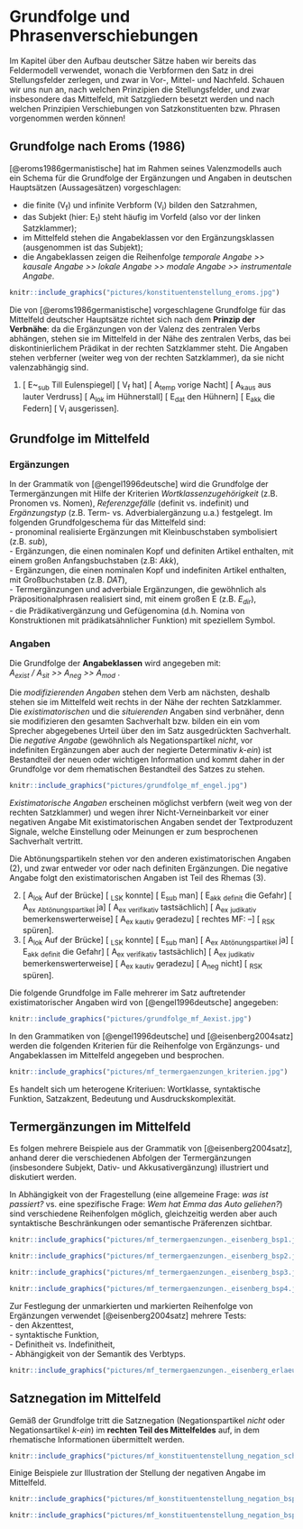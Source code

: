 # Grundfolge und Phrasenverschiebungen

Im Kapitel über den Aufbau deutscher Sätze haben wir bereits das Feldermodell verwendet, wonach die Verbformen den Satz in drei Stellungsfelder zerlegen, und zwar in Vor-, Mittel- und Nachfeld. Schauen wir uns nun an, nach welchen Prinzipien die Stellungsfelder, und zwar insbesondere das Mittelfeld, mit Satzgliedern besetzt werden und nach welchen Prinzipien Verschiebungen von Satzkonstituenten bzw. Phrasen vorgenommen werden können!   

## Grundfolge nach Eroms (1986)

[@eroms1986germanistische] hat im Rahmen seines Valenzmodells auch ein Schema für die Grundfolge der Ergänzungen und Angaben in deutschen Hauptsätzen (Aussagesätzen) vorgeschlagen:   

- die finite (V~f~) und infinite Verbform (V~i~) bilden den Satzrahmen,   
- das Subjekt (hier: E~1~) steht häufig im Vorfeld (also vor der linken Satzklammer);   
- im Mittelfeld stehen die Angabeklassen vor den Ergänzungsklassen (ausgenommen ist das Subjekt);   
- die Angabeklassen zeigen die Reihenfolge *temporale Angabe >> kausale Angabe >> lokale Angabe >> modale Angabe >> instrumentale Angabe*.   

```r
knitr::include_graphics("pictures/konstituentenstellung_eroms.jpg")
```

Die von [@eroms1986germanistische] vorgeschlagene Grundfolge für das Mittelfeld deutscher Hauptsätze richtet sich nach dem **Prinzip der Verbnähe**: da die Ergänzungen von der Valenz des zentralen Verbs abhängen, stehen sie im Mittelfeld in der Nähe des zentralen Verbs, das bei diskontinierlichem Prädikat in der rechten Satzklammer steht. Die Angaben stehen verbferner (weiter weg von der rechten Satzklammer), da sie nicht valenzabhängig sind.   

(1) [ E~~sub~ Till Eulenspiegel] [ V~f~ hat] [ A~temp~ vorige Nacht] [ A~kaus~ aus lauter Verdruss] [ A~lok~ im Hühnerstall] [ E~dat~ den Hühnern] [ E~akk~ die Federn] [ V~i~ ausgerissen].   


## Grundfolge im Mittelfeld

### Ergänzungen

In der Grammatik von [@engel1996deutsche] wird die Grundfolge der Termergänzungen mit Hilfe der Kriterien *Wortklassenzugehörigkeit* (z.B. Pronomen vs. Nomen), *Referenzgefälle* (definit vs. indefinit) und *Ergänzungstyp* (z.B. Term- vs. Adverbialergänzung u.a.) festgelegt. Im folgenden Grundfolgeschema für das Mittelfeld sind:    
- pronominal realisierte Ergänzungen mit Kleinbuschstaben symbolisiert (z.B. *sub*),    
- Ergänzungen, die einen nominalen Kopf und definiten Artikel enthalten, mit einem großen Anfangsbuchstaben (z.B: *Akk*),    
- Ergänzungen, die einen nominalen Kopf und indefiniten Artikel enthalten, mit Großbuchstaben (z.B. *DAT*),   
- Termergänzungen und adverbiale Ergänzungen, die gewöhnlich als Präpositionalphrasen realisiert sind, mit einem großen E (z.B. *E~dir~*),   
- die Prädikativergänzung und Gefügenomina (d.h. Nomina von Konstruktionen mit prädikatsähnlicher Funktion) mit speziellem Symbol. 

### Angaben

Die Grundfolge der **Angabeklassen** wird angegeben mit:   
*A~exist~ / A~sit~ >> A~neg~ >> A~mod~* .   

Die *modifizierenden Angaben* stehen dem Verb am nächsten, deshalb stehen sie im Mittelfeld weit rechts in der Nähe der rechten Satzklammer. Die *existimatorischen* und die *situierenden* Angaben sind verbnäher, denn sie modifizieren den gesamten Sachverhalt bzw. bilden ein ein vom Sprecher abgegebenes Urteil über den im Satz ausgedrückten Sachverhalt. Die *negative Angabe* (gewöhnlich als Negationspartikel *nicht*, vor indefiniten Ergänzungen aber auch der negierte Determinativ *k-ein*) ist Bestandteil der neuen oder wichtigen Information und kommt daher in der Grundfolge vor dem rhematischen Bestandteil des Satzes zu stehen.   

```r
knitr::include_graphics("pictures/grundfolge_mf_engel.jpg")
```

*Existimatorische Angaben* erscheinen möglichst verbfern (weit weg von der rechten Satzklammer) und wegen ihrer Nicht-Verneinbarkeit vor einer negativen Angabe Mit existimatorischen Angaben sendet der Textproduzent Signale, welche Einstellung oder Meinungen er zum besprochenen Sachverhalt vertritt. 

Die Abtönungspartikeln stehen vor den anderen existimatorischen Angaben (2), und zwar entweder vor oder nach definiten Ergänzungen. Die negative Angabe folgt den existimatorischen Angaben ist Teil des Rhemas (3).   

(2) [ A~lok~ Auf der Brücke] [ ~LSK~ konnte] [ E~sub~ man] [ E~akk~ ~definit~ die Gefahr] [ A~ex~ ~Abtönungspartikel~ ja] [ A~ex~ ~verifikativ~ tastsächlich] [ A~ex~ ~judikativ~ bemerkenswerterweise] [ A~ex~ ~kautiv~ geradezu] [ rechtes MF: --] [ ~RSK~ spüren].   
(2) [ A~lok~ Auf der Brücke] [ ~LSK~ konnte] [ E~sub~ man] [ A~ex~ ~Abtönungspartikel~ ja] [ E~akk~ ~definit~ die Gefahr] [ A~ex~ ~verifikativ~ tastsächlich] [ A~ex~ ~judikativ~ bemerkenswerterweise] [ A~ex~ ~kautiv~ geradezu] [ A~neg~ nicht] [ ~RSK~ spüren].   

Die folgende Grundfolge im Falle mehrerer im Satz auftretender existimatorischer Angaben wird von [@engel1996deutsche] angegeben:   

```r
knitr::include_graphics("pictures/grundfolge_mf_Aexist.jpg")
```

In den Grammatiken von [@engel1996deutsche] und [@eisenberg2004satz] werden die folgenden Kriterien für die Reihenfolge von Ergänzungs- und Angabeklassen im Mittelfeld angegeben und besprochen.   

```r
knitr::include_graphics("pictures/mf_termergaenzungen_kriterien.jpg")
```

Es handelt sich um heterogene Kriteriuen: Wortklasse, syntaktische Funktion, Satzakzent, Bedeutung und Ausdruckskomplexität.   


## Termergänzungen im Mittelfeld

Es folgen mehrere Beispiele aus der Grammatik von [@eisenberg2004satz], anhand derer die verschiedenen Abfolgen der Termergänzungen (insbesondere Subjekt, Dativ- und Akkusativergänzung) illustriert und diskutiert werden.   

In Abhängigkeit von der Fragestellung (eine allgemeine Frage: *was ist passiert?* vs. eine spezifische Frage: *Wem hat Emma das Auto geliehen?*) sind verschiedene Reihenfolgen möglich, gleichzeitig werden aber auch syntaktische Beschränkungen oder semantische Präferenzen sichtbar.   

```r
knitr::include_graphics("pictures/mf_termergaenzungen._eisenberg_bsp1.jpg")
```

```r
knitr::include_graphics("pictures/mf_termergaenzungen._eisenberg_bsp2.jpg")
```

```r
knitr::include_graphics("pictures/mf_termergaenzungen._eisenberg_bsp3.jpg")
```

```r
knitr::include_graphics("pictures/mf_termergaenzungen._eisenberg_bsp4.jpg")
```


Zur Festlegung der unmarkierten und markierten Reihenfolge von Ergänzungen verwendet [@eisenberg2004satz] mehrere Tests:   
- den Akzenttest,   
- syntaktische Funktion,   
- Definitheit vs. Indefinitheit,   
- Abhängigkeit von der Semantik des Verbtyps.   

```r
knitr::include_graphics("pictures/mf_termergaenzungen._eisenberg_erlaeuter5.jpg")
```


## Satznegation im Mittelfeld

Gemäß der Grundfolge tritt die Satznegation (Negationspartikel *nicht* oder Negationsartikel *k-ein*) im **rechten Teil des Mittelfeldes** auf, in dem rhematische Informationen übermittelt werden. 

```r
knitr::include_graphics("pictures/mf_konstituentenstellung_negation_schema.jpg")
```

Einige Beispiele zur Illustration der Stellung der negativen Angabe im Mittelfeld.   

```r
knitr::include_graphics("pictures/mf_konstituentenstellung_negation_bsp1.jpg")
```

```r
knitr::include_graphics("pictures/mf_konstituentenstellung_negation_bsp2.jpg")
```

